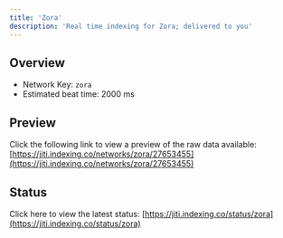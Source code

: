 ```yaml
---
title: 'Zora'
description: 'Real time indexing for Zora; delivered to you'
---
```


## Overview
- Network Key: `zora`
- Estimated beat time: 2000 ms

## Preview
Click the following link to view a preview of the raw data available: [https://jiti.indexing.co/networks/zora/27653455](https://jiti.indexing.co/networks/zora/27653455)

## Status
Click here to view the latest status: [https://jiti.indexing.co/status/zora](https://jiti.indexing.co/status/zora)
